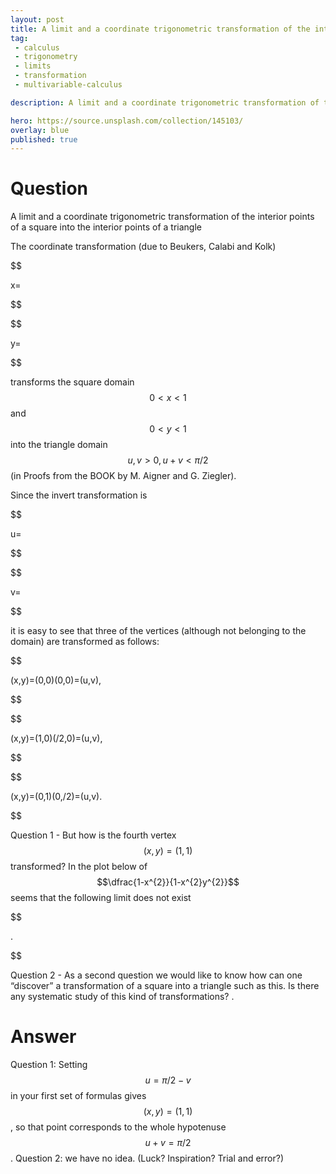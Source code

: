 ---
layout: post
title: A limit and a coordinate trigonometric transformation of the interior points of a square into the interior points of a triangle
tag:
 - calculus
 - trigonometry
 - limits
 - transformation
 - multivariable-calculus

description: A limit and a coordinate trigonometric transformation of the interior points of a square into the interior points of a triangle

hero: https://source.unsplash.com/collection/145103/
overlay: blue 
published: true
---

# Question 

A limit and a coordinate trigonometric transformation of the interior points of a square into the interior points of a triangle

<!--break-->


The coordinate transformation (due to Beukers, Calabi and Kolk)


$$

x=\frac{\sin u}{\cos v}

$$




$$

y=\frac{\sin v}{\cos u}

$$


transforms the square domain $$0\lt x\lt 1$$ and $$0\lt y\lt 1$$ into the triangle domain $$u,v>0,u+v<\pi /2$$ (in Proofs from the BOOK by M.
 Aigner and G.
 Ziegler).

Since the invert transformation is


$$

u=\arccos \sqrt{\dfrac{1-x^{2}}{1-x^{2}y^{2}}}

$$




$$

v=\arccos \sqrt{\dfrac{1-y^{2}}{1-x^{2}y^{2}}}

$$


it is easy to see that three of the vertices (although not belonging to the domain) are transformed as follows:


$$

(x,y)=(0,0)\mapsto (0,0)=(u,v),

$$




$$

(x,y)=(1,0)\mapsto (\pi /2,0)=(u,v),

$$

 


$$

(x,y)=(0,1)\mapsto (0,\pi /2)=(u,v).


$$


Question 1 - But how is the fourth vertex $$(x,y)=(1,1)$$ transformed? In the plot below of $$\dfrac{1-x^{2}}{1-x^{2}y^{2}}$$ seems that the following limit does not exist


$$

\underset{(x,y)\rightarrow (1,1)}{\lim }\sqrt{\dfrac{1-x^{2}}{1-x^{2}y^{2}}}.


$$



Question 2 - As a second question we would like to know how can one "discover" a
transformation of a square into a triangle such as this.
 Is there any systematic study of this kind of transformations?
.


# Answer 


Question 1: Setting $$u=\pi/2-v$$ in your first set of formulas gives $$(x,y)=(1,1)$$, so that point corresponds to the whole hypotenuse $$u+v=\pi/2$$.
Question 2: we have no idea. (Luck? Inspiration? Trial and error?)


